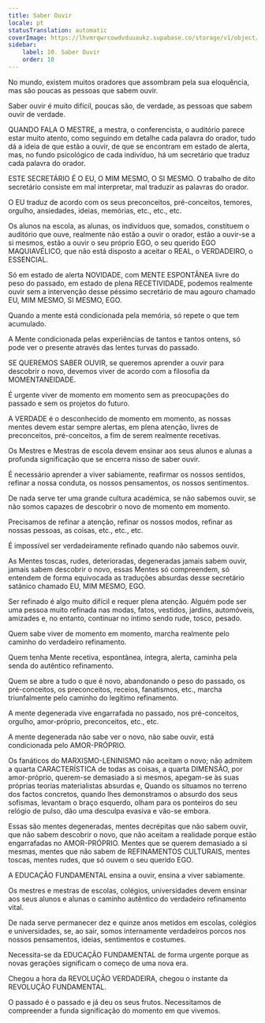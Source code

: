 ```yaml
---
title: Saber Ouvir
locale: pt
statusTranslation: automatic
coverImage: https://lhvmrqwrcowdvduuaukz.supabase.co/storage/v1/object/public/strapi-uploads/small_cover-educacion-fundamental.webp-2d51a7828a2b1309555be27f7e2a61a0.webp
sidebar:
    label: 10. Saber Ouvir
    order: 10
---
```

No mundo, existem muitos oradores que assombram pela sua eloquência, mas são poucas as pessoas que sabem ouvir.

Saber ouvir é muito difícil, poucas são, de verdade, as pessoas que sabem ouvir de verdade.

QUANDO FALA O MESTRE, a mestra, o conferencista, o auditório parece estar muito atento, como seguindo em detalhe cada palavra do orador, tudo dá a ideia de que estão a ouvir, de que se encontram em estado de alerta, mas, no fundo psicológico de cada indivíduo, há um secretário que traduz cada palavra do orador.

ESTE SECRETÁRIO É O EU, O MIM MESMO, O SI MESMO. O trabalho de dito secretário consiste em mal interpretar, mal traduzir as palavras do orador.

O EU traduz de acordo com os seus preconceitos, pré-conceitos, temores, orgulho, ansiedades, ideias, memórias, etc., etc., etc.

Os alunos na escola, as alunas, os indivíduos que, somados, constituem o auditório que ouve, realmente não estão a ouvir o orador, estão a ouvir-se a si mesmos, estão a ouvir o seu próprio EGO, o seu querido EGO MAQUIAVÉLICO, que não está disposto a aceitar o REAL, o VERDADEIRO, o ESSENCIAL.

Só em estado de alerta NOVIDADE, com MENTE ESPONTÂNEA livre do peso do passado, em estado de plena RECETIVIDADE, podemos realmente ouvir sem a intervenção desse péssimo secretário de mau agouro chamado EU, MIM MESMO, SI MESMO, EGO.

Quando a mente está condicionada pela memória, só repete o que tem acumulado.

A Mente condicionada pelas experiências de tantos e tantos ontens, só pode ver o presente através das lentes turvas do passado.

SE QUEREMOS SABER OUVIR, se queremos aprender a ouvir para descobrir o novo, devemos viver de acordo com a filosofia da MOMENTANEIDADE.

É urgente viver de momento em momento sem as preocupações do passado e sem os projetos do futuro.

A VERDADE é o desconhecido de momento em momento, as nossas mentes devem estar sempre alertas, em plena atenção, livres de preconceitos, pré-conceitos, a fim de serem realmente recetivas.

Os Mestres e Mestras de escola devem ensinar aos seus alunos e alunas a profunda significação que se encerra nisso de saber ouvir.

É necessário aprender a viver sabiamente, reafirmar os nossos sentidos, refinar a nossa conduta, os nossos pensamentos, os nossos sentimentos.

De nada serve ter uma grande cultura académica, se não sabemos ouvir, se não somos capazes de descobrir o novo de momento em momento.

Precisamos de refinar a atenção, refinar os nossos modos, refinar as nossas pessoas, as coisas, etc., etc., etc.

É impossível ser verdadeiramente refinado quando não sabemos ouvir.

As Mentes toscas, rudes, deterioradas, degeneradas jamais sabem ouvir, jamais sabem descobrir o novo, essas Mentes só compreendem, só entendem de forma equivocada as traduções absurdas desse secretário satânico chamado EU, MIM MESMO, EGO.

Ser refinado é algo muito difícil e requer plena atenção. Alguém pode ser uma pessoa muito refinada nas modas, fatos, vestidos, jardins, automóveis, amizades e, no entanto, continuar no íntimo sendo rude, tosco, pesado.

Quem sabe viver de momento em momento, marcha realmente pelo caminho do verdadeiro refinamento.

Quem tenha Mente recetiva, espontânea, íntegra, alerta, caminha pela senda do autêntico refinamento.

Quem se abre a tudo o que é novo, abandonando o peso do passado, os pré-conceitos, os preconceitos, receios, fanatismos, etc., marcha triunfalmente pelo caminho do legítimo refinamento.

A mente degenerada vive engarrafada no passado, nos pré-conceitos, orgulho, amor-próprio, preconceitos, etc., etc.

A mente degenerada não sabe ver o novo, não sabe ouvir, está condicionada pelo AMOR-PRÓPRIO.

Os fanáticos do MARXISMO-LENINISMO não aceitam o novo; não admitem a quarta CARACTERÍSTICA de todas as coisas, a quarta DIMENSÃO, por amor-próprio, querem-se demasiado a si mesmos, apegam-se às suas próprias teorias materialistas absurdas e, Quando os situamos no terreno dos factos concretos, quando lhes demonstramos o absurdo dos seus sofismas, levantam o braço esquerdo, olham para os ponteiros do seu relógio de pulso, dão uma desculpa evasiva e vão-se embora.

Essas são mentes degeneradas, mentes decrépitas que não sabem ouvir, que não sabem descobrir o novo, que não aceitam a realidade porque estão engarrafadas no AMOR-PRÓPRIO. Mentes que se querem demasiado a si mesmas, mentes que não sabem de REFINAMENTOS CULTURAIS, mentes toscas, mentes rudes, que só ouvem o seu querido EGO.

A EDUCAÇÃO FUNDAMENTAL ensina a ouvir, ensina a viver sabiamente.

Os mestres e mestras de escolas, colégios, universidades devem ensinar aos seus alunos e alunas o caminho autêntico do verdadeiro refinamento vital.

De nada serve permanecer dez e quinze anos metidos em escolas, colégios e universidades, se, ao sair, somos internamente verdadeiros porcos nos nossos pensamentos, ideias, sentimentos e costumes.

Necessita-se da EDUCAÇÃO FUNDAMENTAL de forma urgente porque as novas gerações significam o começo de uma nova era.

Chegou a hora da REVOLUÇÃO VERDADEIRA, chegou o instante da REVOLUÇÃO FUNDAMENTAL.

O passado é o passado e já deu os seus frutos. Necessitamos de compreender a funda significação do momento em que vivemos.


